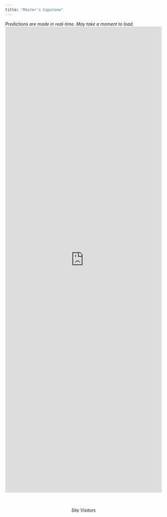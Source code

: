 ```yaml
---
title: "Master's Capstone"
---
```

*Predictions are made in real-time. May take a moment to load.*
<iframe height="1500" width="100%" frameborder="no" src="https://palacila.shinyapps.io/SantaCruz_Ecoli_ShinyApp/"> </iframe>

<br><br>
<center>*Site Visitors*</center>
<script type="text/javascript" id="clustrmaps" src="//clustrmaps.com/map_v2.js?d=KpPdXArGl833T24BVFCebk-R72Ej7z9CZaTaVqiHZxE&cl=ffffff&w=a"></script>